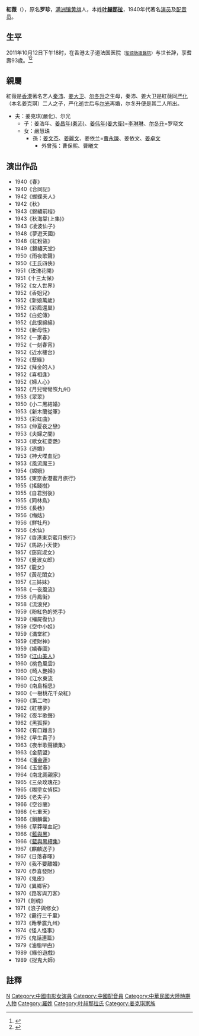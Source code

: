 {{refimprove|time=2014-11-18}}
{{藝人
|姓名 = 紅薇
|類型 = 女演員
|圖片 = 
|圖片尺寸 = 
|圖片簡介 = 
|原名 = 罗珍
|外文名 = 
|外文 = 
|羅馬拼音 = Hong Wei
|英文名 = 
|暱稱 = 
|其他藝名 = 
|國籍 = {{CNHK}}
|民族 = 1/2滿族 1/2蒙古族 （父親是滿族人，母親為蒙古人）<ref>[http://bbs.thmz.com/simple/?t586322.html 林燕妮访秦沛：电视剧方面我是Living　History，活生生的历史]{{dead link|date=2018年4月 |bot=InternetArchiveBot |fix-attempted=yes }}</ref>
|籍貫 = 
|出生日期 = 1918年
|出生地點 = {{ROC-1912}}[[京兆地方|京兆地方]]
|逝世日期 = {{death date and age|2011|10|12|1918|}}
|逝世地點 = {{HKG}}[[九龍|九龍]][[聖德肋撒醫院|聖德肋撒醫院]]
|職業 = 演員、配音员
|語言 = 
|教育程度 = 
|宗教信仰 =
|配偶 = 嚴化（本名：姜克琪）<br>爾光（本名：爾樹森）
|兒女 = 三子：[[秦沛|秦沛]]<br>四子：[[姜大衛|姜大衛]]<br>幼子：[[爾冬陞|爾冬陞]]
|父母 = 
|代表作 = 
|活躍年代 = 
|唱片公司 = 
|經紀公司 = 
|網站 = 
|相關團體 = 
|獎項 = 
|IMDb = 1800077
}}
'''紅薇'''（{{bd|1918年||2011年|10月12日}}），原名'''罗珍'''，[[满洲|满洲]][[镶黄旗|镶黄旗]]人，本姓'''[[叶赫那拉|叶赫那拉]]'''，1940年代著名[[演员|演员]]及[[配音员|配音员]]。

==生平==
2011年10月12日下午18时，在香港太子道法国医院<small>（[[聖德肋撒醫院|聖德肋撒醫院]]）</small>与世长辞，享耆壽93歲。<ref>{{cite news|url=http://hebei.hebnews.cn/2011-10/14/content_2316907.htm |title=尔冬升母亲红薇去世 演艺世家图文揭秘 |accessdate=2020-12-09 |work=河北频道 |date=2011-10-14|archive-date=2019-06-11 |archive-url=https://web.archive.org/web/20190611221148/http://hebei.hebnews.cn/2011-10/14/content_2316907.htm |dead-url=no }}</ref><ref>{{cite news|url=http://paper.wenweipo.com/2011/10/25/EN1110250003.htm |title=姜大衛母親紅薇設靈陳寶珠劉松仁楊受成致祭 |accessdate=2020-12-09 |work=[[文汇報_(香港)|香港文匯報]] |date=2011-10-25|archive-date=2019-06-12 |archive-url=https://web.archive.org/web/20190612060130/http://paper.wenweipo.com/2011/10/25/EN1110250003.htm |dead-url=no }}</ref>

==親屬==
紅薇是[[香港|香港]]著名艺人[[秦沛|秦沛]]、[[姜大卫|姜大卫]]、[[尔冬升|尔冬升]]之生母，秦沛、姜大卫是紅薇同[[严化|严化]]（本名姜克琪）二人之子，严化逝世后与[[尔光|尔光]]再婚，尔冬升便是其二人所出。

* 夫：姜克琪(嚴化)、尔光
** 子：姜浩年、[[秦沛|姜昌年(秦沛)]]、[[姜大卫|姜伟年(姜大衛)]]=[[李琳琳|李琳琳]]、[[尔冬升|尔冬升]]=罗晓文
** 女：嚴慧珠
*** 孫：[[姜文杰|姜文杰]]、[[姜麗文|姜麗文]]、姜依兰=[[曹永廉|曹永廉]]、姜依文、[[姜卓文|姜卓文]] 
**** 外曾孫：曹保熙、曹曦文
<!-- 本調用由 {{subst:Uncategorized/auto}} 自動產生。 -->

==演出作品==
* 1940《春》
* 1940《合同記》
* 1942《蝴蝶夫人》
* 1942《秋》
* 1943《錦繡前程》
* 1943《秋海棠(上集)》
* 1943《凌波仙子》
* 1948《夢遊天國》
* 1948《紅粉盜》
* 1949《錦繡天堂》
* 1950《雨夜歌聲》
* 1950《王氏四俠》
* 1951《玫瑰花開》
* 1951《十三太保》
* 1952《女人世界》
* 1952《香姐兒》
* 1952《新娘萬歲》
* 1952《彩鳳還巢》
* 1952《白蛇傳》
* 1952《此恨綿綿》
* 1952《新母性》
* 1952《一家春》
* 1952《一刻春宵》
* 1952《近水樓台》
* 1952《孽緣》
* 1952《拜金的人》
* 1952《喜相逢》
* 1952《婦人心》
* 1952《月兒彎彎照九州》
* 1953《翠翠》
* 1950《小二黑結婚》
* 1953《新木蘭從軍》
* 1953《彩虹曲》
* 1953《仲夏夜之戀》
* 1953《夫婦之間》
* 1953《歌女紅菱艷》
* 1953《逃婚》
* 1953《神犬喋血記》
* 1953《風流魔王》
* 1954《嫦娥》
* 1955《東京香港蜜月旅行》
* 1955《搖錢樹》
* 1955《自君別後》
* 1955《同林鳥》
* 1956《長巷》
* 1956《梅姑》
* 1956《鮮牡丹》
* 1956《水仙》
* 1957《香港東京蜜月旅行》
* 1957《馬路小天使》
* 1957《窈窕淑女》
* 1957《曼波女郎》
* 1957《龍女》
* 1957《黃花閨女》
* 1957《三姊妹》
* 1958《一夜風流》
* 1958《丹鳳街》
* 1958《流浪兒》
* 1959《粉紅色的兇手》
* 1959《殭屍復仇》
* 1959《空中小姐》
* 1959《滿堂紅》
* 1959《接財神》
* 1959《嬉春圖》
* 1959《[[江山美人_(1959年電影)|江山美人]]》
* 1960《桃色風雲》
* 1960《畸人艷婦》
* 1960《江水東流
* 1960《南島相思》
* 1960《一樹桃花千朵紅》
* 1960《第二吻》
* 1962《紅樓夢》
* 1962《夜半歌聲》
* 1962《黑狐狸》
* 1962《有口難言》
* 1962《早生貴子》
* 1963《夜半歌聲續集》
* 1963《金箭盟》
* 1964《[[潘金蓮_(1964年電影)|潘金蓮]]》
* 1964《玉堂春》
* 1964《南北兩親家》
* 1965《三朵玫瑰花》
* 1965《糊塗女偵探》
* 1965《老夫子》
* 1966《空谷蘭》
* 1966《七重天》
* 1966《鎖麟囊》
* 1966《草莽喋血記》
* 1966《[[藍與黑_(電影)|藍與黑]]》
* 1966《[[藍與黑_(電影)|藍與黑續集]]》
* 1967《麒麟送子》
* 1967《日落春暉》
* 1970《我不要離婚》
* 1970《恭喜發財》
* 1970《鬼皮》
* 1970《異鄉客》
* 1970《路客與刀客》
* 1971《劍魂》
* 1971《浪子與修女》
* 1972《霸行三千里》
* 1973《跆拳震九州》
* 1974《怪人怪事》
* 1975《鬼話連篇》
* 1979《油脂曱甴》
* 1989《緣份遊戲》
* 1989《捉鬼大師》

== 註釋 ==
{{reflist}}

{{Authority control}}
{{DEFAULTSORT:N}}
[[Category:香港满族|N]]
[[Category:中國电影女演員|Category:中國电影女演員]]
[[Category:中國配音員|Category:中國配音員]]
[[Category:中華民國大陸時期人物|Category:中華民國大陸時期人物]]
[[Category:羅姓|Category:羅姓]]
[[Category:叶赫那拉氏|Category:叶赫那拉氏]]
[[Category:姜克琪家族|Category:姜克琪家族]]